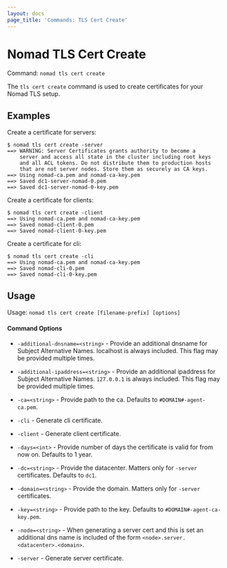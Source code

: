 ```yaml
---
layout: docs
page_title: 'Commands: TLS Cert Create'
---
```


# Nomad TLS Cert Create

Command: `nomad tls cert create`

The `tls cert create` command is used to create certificates for your Nomad TLS
setup.

## Examples

Create a certificate for servers:

```shell-session
$ nomad tls cert create -server
==> WARNING: Server Certificates grants authority to become a
    server and access all state in the cluster including root keys
    and all ACL tokens. Do not distribute them to production hosts
    that are not server nodes. Store them as securely as CA keys.
==> Using nomad-ca.pem and nomad-ca-key.pem
==> Saved dc1-server-nomad-0.pem
==> Saved dc1-server-nomad-0-key.pem
```

Create a certificate for clients:

```shell-session
$ nomad tls cert create -client
==> Using nomad-ca.pem and nomad-ca-key.pem
==> Saved nomad-client-0.pem
==> Saved nomad-client-0-key.pem
```

Create a certificate for cli:

```shell-session
$ nomad tls cert create -cli
==> Using nomad-ca.pem and nomad-ca-key.pem
==> Saved nomad-cli-0.pem
==> Saved nomad-cli-0-key.pem
```

## Usage

Usage: `nomad tls cert create [filename-prefix] [options]`

#### Command Options

- `-additional-dnsname=<string>` - Provide an additional dnsname for Subject
  Alternative Names. localhost is always included. This flag may be provided
  multiple times.

- `-additional-ipaddress=<string>` - Provide an additional ipaddress for
  Subject Alternative Names. `127.0.0.1` is always included. This flag may be
  provided multiple times.

- `-ca=<string>` - Provide path to the ca. Defaults to `#DOMAIN#-agent-ca.pem`.

- `-cli` - Generate cli certificate.

- `-client` - Generate client certificate.

- `-days=<int>` - Provide number of days the certificate is valid for from now
  on. Defaults to 1 year.

- `-dc=<string>` - Provide the datacenter. Matters only for `-server`
  certificates. Defaults to `dc1`.

- `-domain=<string>` - Provide the domain. Matters only for `-server`
  certificates.

- `-key=<string>` - Provide path to the key. Defaults to
  `#DOMAIN#-agent-ca-key.pem`.

- `-node=<string>` - When generating a server cert and this is set an
  additional dns name is included of the form
  `<node>.server.<datacenter>.<domain>`.

- `-server` - Generate server certificate.
